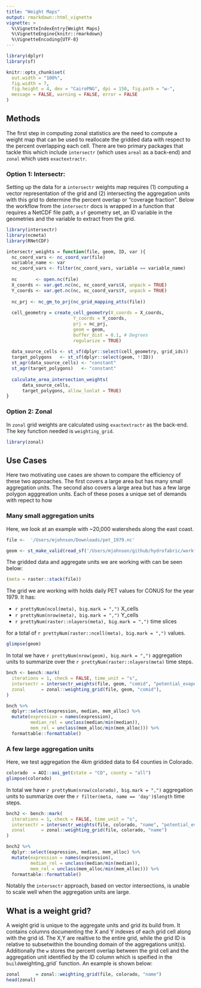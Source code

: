 ```yaml
---
title: "Weight Maps"
output: rmarkdown::html_vignette
vignette: >
  %\VignetteIndexEntry{Weight Maps}
  %\VignetteEngine{knitr::rmarkdown}
  %\VignetteEncoding{UTF-8}
---
```


```r
library(dplyr)
library(sf)

knitr::opts_chunk$set(
  out.width = "100%",
  fig.width = 7, 
  fig.height = 4, dev = "CairoPNG", dpi = 150, fig.path = "w-",
  message = FALSE, warning = FALSE, error = FALSE
)
```

## Methods 

The first step in computing zonal statistics are the need to compute a weight map that can be used to reallocate the gridded data with respect to the percent overlapping each cell. There are two primary packages that tackle this which include `intersectr` (which uses `areal` as a back-end) and `zonal` which uses `exactextractr`. 

### Option 1: Intersectr: 

Setting up the data for a `intersectr` weights map requires (1) computing a vector representation of the grid and (2) intersecting the aggregation units with this grid to determine the percent overlap or "coverage fraction". Below the workflow from the `intersectr` docs is wrapped in a function that requires a NetCDF file path, a `sf` geometry set, an ID variable in the geometries and the variable to extract from the grid.

```r
library(intersectr)
library(ncmeta)
library(RNetCDF)

intersectr_weights = function(file, geom, ID, var ){
  nc_coord_vars <- nc_coord_var(file)
  variable_name <- var
  nc_coord_vars <- filter(nc_coord_vars, variable == variable_name)
  
  nc       <- open.nc(file)
  X_coords <- var.get.nc(nc, nc_coord_vars$X, unpack = TRUE)
  Y_coords <- var.get.nc(nc, nc_coord_vars$Y, unpack = TRUE)
  
  nc_prj <- nc_gm_to_prj(nc_grid_mapping_atts(file))
    
  cell_geometry = create_cell_geometry(X_coords = X_coords,
                         Y_coords = Y_coords,
                         prj = nc_prj,
                         geom = geom, 
                         buffer_dist = 0.1, # Degrees
                         regularize = TRUE)
    
  data_source_cells <- st_sf(dplyr::select(cell_geometry, grid_ids))
  target_polygons   <- st_sf(dplyr::select(geom, !!ID))
  st_agr(data_source_cells) <- "constant"
  st_agr(target_polygons)   <- "constant"
    
  calculate_area_intersection_weights(
      data_source_cells,
      target_polygons, allow_lonlat = TRUE)
}

```

### Option 2: Zonal

In `zonal` grid weights are calculated using `exactextractr` as the back-end. The key function needed is `weighting_grid`.

```r
library(zonal)
```

## Use Cases

Here two motivating use cases are shown to compare the efficiency of these two approaches. The first covers a large area but has many small aggregation units. The second also covers a large area but has a few large polygon agggreation units. Each of these poses a unique set of demands with repect to how 


### Many small aggregation units

Here, we look at an example with ~20,000 watersheds along the east coast.

```r
file <-  '/Users/mjohnson/Downloads/pet_1979.nc'

geom <- st_make_valid(read_sf('/Users/mjohnson/github/hydrofabric/workflow/nhd_workflows/cache/ngen_01a-4.gpkg', "catchments"))
```

The gridded data and aggregate units we are working with can be seen below:

```r
(meta = raster::stack(file))
```


The grid we are working with holds daily PET values for CONUS for the year 1979. It has:

- `r prettyNum(ncol(meta), big.mark = ",")` X_cells
- `r prettyNum(nrow(meta), big.mark = ",")` Y_cells 
- `r prettyNum(raster::nlayers(meta), big.mark = ",")` time slices 

for a total of `r prettyNum(raster::ncell(meta), big.mark = ",")` values.

```r
glimpse(geom)
```
  
In total we have `r prettyNum(nrow(geom), big.mark = ",")` aggregation units to summarize over the `r prettyNum(raster::nlayers(meta)` time steps.

```r
bnch <- bench::mark(
  iterations = 1, check = FALSE, time_unit = "s",
  intersectr = intersectr_weights(file, geom, "comid", "potential_evapotranspiration"),
  zonal      = zonal::weighting_grid(file, geom, "comid"),
)
```

```r
bnch %>%
  dplyr::select(expression, median, mem_alloc) %>%
  mutate(expression = names(expression),
         median_rel = unclass(median/min(median)),
         mem_rel = unclass(mem_alloc/min(mem_alloc))) %>% 
  formattable::formattable()
```

### A few large aggregation units

Here, we test aggregation the 4km gridded data to 64 counties in Colorado.

```r
colorado  = AOI::aoi_get(state = "CO", county = "all")
glimpse(colorado)
```
  
In total we have `r prettyNum(nrow(colorado), big.mark = ",")` aggregation units to summarize over the `r filter(meta, name == 'day')$length` time steps.


```r
bnch2 <- bench::mark(
  iterations = 1, check = FALSE, time_unit = "s",
  intersectr = intersectr_weights(file, colorado, "name", "potential_evapotranspiration"),
  zonal      = zonal::weighting_grid(file, colorado, "name")
)
```

```r
bnch2 %>%
  dplyr::select(expression, median, mem_alloc) %>%
  mutate(expression = names(expression),
         median_rel = unclass(median/min(median)),
         mem_rel = unclass(mem_alloc/min(mem_alloc))) %>% 
  formattable::formattable()
```

Notably the `intersectr` approach, based on vector intersections, is unable to scale well when the aggregation units are large.

## What is a weight grid? 

A weight grid is unique to the aggregate units and grid its build from. It contains columns documenting the X and Y indexes of each grid cell along with the grid id. The X,Y are realtive to the entire grid, while the grid ID is relative to subsetwithin the bounding domain of the aggregations unit(s). Additionally the `w` stores the percent overlap between the grid cell and the aggregation unit identified by the ID column which is speified in the `build`weighting_grid` function. An example is shown below:

```r
zonal      = zonal::weighting_grid(file, colorado, "name")
head(zonal)
```
